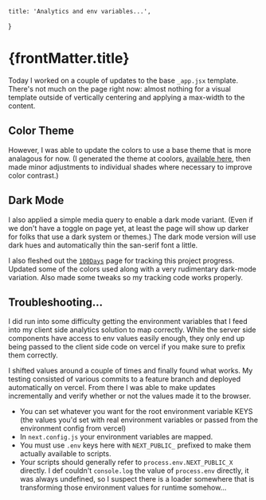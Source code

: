 

    title: 'Analytics and env variables...',
}

<h1>{frontMatter.title}</h1>

Today I worked on a couple of updates to the base `_app.jsx` template. There's
not much on the page right now: almost nothing for a visual template outside of
vertically centering and applying a max-width to the content.

## Color Theme

However, I was able to update the colors to use a base theme that is more
analagous for now. (I generated the theme at coolors,
[available here](https://coolors.co/cad5a6-a4b374-8db01a-535745-666665), then
made minor adjustments to individual shades where necessary to improve color
contrast.)

## Dark Mode

I also applied a simple media query to enable a dark mode variant. (Even if we
don't have a toggle on page yet, at least the page will show up darker for folks
that use a dark system or themes.) The dark mode version will use dark hues and
automatically thin the san-serif font a little.

I also fleshed out the [`100Days`](./100days) page for tracking this project
progress. Updated some of the colors used along with a very rudimentary
dark-mode variation. Also made some tweaks so my tracking code works properly.

## Troubleshooting...

I did run into some difficulty getting the environment variables that I feed
into my client side analytics solution to map correctly. While the server side
components have access to env values easily enough, they only end up being
passed to the client side code on vercel if you make sure to prefix them
correctly.

I shifted values around a couple of times and finally found what works. My
testing consisted of various commits to a feature branch and deployed
automatically on vercel. From there I was able to make updates incrementally and
verify whether or not the values made it to the browser.

-   You can set whatever you want for the root environment variable KEYS (the
    values you'd set with real environment variables or passed from the
    environment config from vercel)
-   In `next.config.js` your environment variables are mapped.
-   You must use `.env` keys here with `NEXT_PUBLIC_` prefixed to make them
    actually available to scripts.
-   Your scripts should generally refer to `process.env.NEXT_PUBLIC_X` directly.
    I def couldn't `console.log` the value of `process.env` directly, it was
    always undefined, so I suspect there is a loader somewhere that is
    transforming those environment values for runtime somehow...

